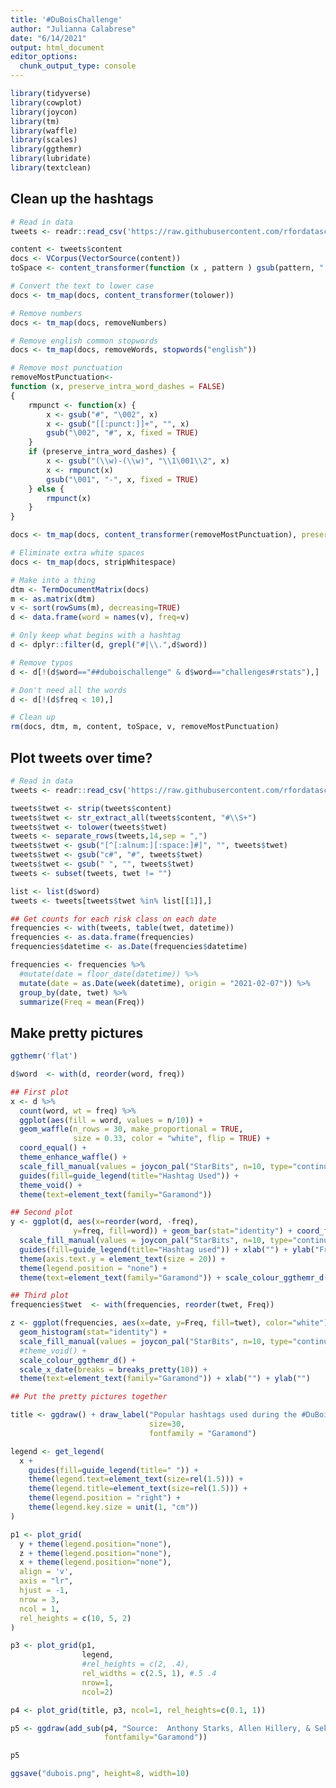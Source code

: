```yaml
---
title: '#DuBoisChallenge'
author: "Julianna Calabrese"
date: "6/14/2021"
output: html_document
editor_options: 
  chunk_output_type: console
---
```


```r
library(tidyverse)
library(cowplot)
library(joycon)
library(tm)
library(waffle)
library(scales)
library(ggthemr)
library(lubridate)
library(textclean)
```

## Clean up the hashtags

```r
# Read in data
tweets <- readr::read_csv('https://raw.githubusercontent.com/rfordatascience/tidytuesday/master/data/2021/2021-06-15/tweets.csv')

content <- tweets$content
docs <- VCorpus(VectorSource(content)) 
toSpace <- content_transformer(function (x , pattern ) gsub(pattern, " ", x))

# Convert the text to lower case
docs <- tm_map(docs, content_transformer(tolower))

# Remove numbers
docs <- tm_map(docs, removeNumbers)

# Remove english common stopwords
docs <- tm_map(docs, removeWords, stopwords("english"))

# Remove most punctuation
removeMostPunctuation<-
function (x, preserve_intra_word_dashes = FALSE) 
{
    rmpunct <- function(x) {
        x <- gsub("#", "\002", x)
        x <- gsub("[[:punct:]]+", "", x)
        gsub("\002", "#", x, fixed = TRUE)
    }
    if (preserve_intra_word_dashes) { 
        x <- gsub("(\\w)-(\\w)", "\\1\001\\2", x)
        x <- rmpunct(x)
        gsub("\001", "-", x, fixed = TRUE)
    } else {
        rmpunct(x)
    }
}

docs <- tm_map(docs, content_transformer(removeMostPunctuation), preserve_intra_word_dashes = TRUE)

# Eliminate extra white spaces
docs <- tm_map(docs, stripWhitespace)

# Make into a thing
dtm <- TermDocumentMatrix(docs)
m <- as.matrix(dtm)
v <- sort(rowSums(m), decreasing=TRUE)
d <- data.frame(word = names(v), freq=v)

# Only keep what begins with a hashtag
d <- dplyr::filter(d, grepl("#|\\.",d$word))

# Remove typos
d <- d[!(d$word=="##duboischallenge" & d$word=="challenges#rstats"),]

# Don't need all the words
d <- d[!(d$freq < 10),]

# Clean up
rm(docs, dtm, m, content, toSpace, v, removeMostPunctuation)
```

## Plot tweets over time?

```r
# Read in data
tweets <- readr::read_csv('https://raw.githubusercontent.com/rfordatascience/tidytuesday/master/data/2021/2021-06-15/tweets.csv')

tweets$twet <- strip(tweets$content)
tweets$twet <- str_extract_all(tweets$content, "#\\S+")
tweets$twet <- tolower(tweets$twet)
tweets <- separate_rows(tweets,14,sep = ",")
tweets$twet <- gsub("[^[:alnum:][:space:]#]", "", tweets$twet)
tweets$twet <- gsub("c#", "#", tweets$twet)
tweets$twet <- gsub(" ", "", tweets$twet)
tweets <- subset(tweets, twet != "")

list <- list(d$word)
tweets <- tweets[tweets$twet %in% list[[1]],]

## Get counts for each risk class on each date
frequencies <- with(tweets, table(twet, datetime))
frequencies <- as.data.frame(frequencies)
frequencies$datetime <- as.Date(frequencies$datetime)

frequencies <- frequencies %>%
  #mutate(date = floor_date(datetime)) %>%
  mutate(date = as.Date(week(datetime), origin = "2021-02-07")) %>%
  group_by(date, twet) %>%
  summarize(Freq = mean(Freq))
```

## Make pretty pictures

```r
ggthemr('flat')

d$word  <- with(d, reorder(word, freq))

## First plot
x <- d %>%
  count(word, wt = freq) %>%
  ggplot(aes(fill = word, values = n/10)) +
  geom_waffle(n_rows = 30, make_proportional = TRUE,
              size = 0.33, color = "white", flip = TRUE) +
  coord_equal() +
  theme_enhance_waffle() +
  scale_fill_manual(values = joycon_pal("StarBits", n=10, type="continuous")) +
  guides(fill=guide_legend(title="Hashtag Used")) + 
  theme_void() +
  theme(text=element_text(family="Garamond"))

## Second plot
y <- ggplot(d, aes(x=reorder(word, -freq), 
              y=freq, fill=word)) + geom_bar(stat="identity") + coord_flip() +
  scale_fill_manual(values = joycon_pal("StarBits", n=10, type="continuous")) +
  guides(fill=guide_legend(title="Hashtag used")) + xlab("") + ylab("Frequency") +
  theme(axis.text.y = element_text(size = 20)) +
  theme(legend.position = "none") +
  theme(text=element_text(family="Garamond")) + scale_colour_ggthemr_d()

## Third plot
frequencies$twet  <- with(frequencies, reorder(twet, Freq))

z <- ggplot(frequencies, aes(x=date, y=Freq, fill=twet), color="white") + 
  geom_histogram(stat="identity") +
  scale_fill_manual(values = joycon_pal("StarBits", n=10, type="continuous")) + 
  #theme_void() + 
  scale_colour_ggthemr_d() + 
  scale_x_date(breaks = breaks_pretty(10)) +
  theme(text=element_text(family="Garamond")) + xlab("") + ylab("")

## Put the pretty pictures together

title <- ggdraw() + draw_label("Popular hashtags used during the #DuBoisChallenge", 
                               size=30,
                               fontfamily = "Garamond")

legend <- get_legend(
  x + 
    guides(fill=guide_legend(title=" ")) +
    theme(legend.text=element_text(size=rel(1.5))) +
    theme(legend.title=element_text(size=rel(1.5))) +
    theme(legend.position = "right") + 
    theme(legend.key.size = unit(1, "cm"))
)

p1 <- plot_grid(
  y + theme(legend.position="none"),
  z + theme(legend.position="none"),
  x + theme(legend.position="none"),
  align = 'v',
  axis = "lr",
  hjust = -1,
  nrow = 3,
  ncol = 1, 
  rel_heights = c(10, 5, 2)
)

p3 <- plot_grid(p1, 
                legend, 
                #rel_heights = c(2, .4),
                rel_widths = c(2.5, 1), #.5 .4
                nrow=1,
                ncol=2)

p4 <- plot_grid(title, p3, ncol=1, rel_heights=c(0.1, 1))

p5 <- ggdraw(add_sub(p4, "Source:  Anthony Starks, Allen Hillery, & Sekou Tyler \n #TidyTuesday | @jrosecalabrese", x=0.9, hjust=0.9, size=12,
                     fontfamily="Garamond"))

p5

ggsave("dubois.png", height=8, width=10)
```
